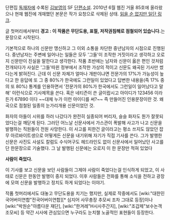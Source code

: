 단편집 [[독재자]]에 수록된 [[김보영]]의 SF [[단편소설]]. 2010년 6월  웹진 거울 85호에 올라왔으나 현재 웹진에 개재했던 본문은 작가 요청으로 삭제된 상태. [http://mirror.pe.kr/novel1/38495 읽을 순 없지만 일단 링크]. 

글 첫머리에서부터 '''경고 : 이 작품은 무단도용, 표절, 저작권침해로 점철되어 있습니다.'''는 문장으로 시작된다.

기본적으로 하나의 신문만 맹신하고 그 이외 소통을 차단한 중년남자의 시점으로 진행된다. 중년남자는 주변에 일어나는 일들은 모두 '그들'이 조작한 거짓이라고 생각하고 오로지 신문만이 진실을 말한다고 생각한다. 작품 초반에는 남자와 신문이 옳은 편인 것처럼 전개되다가 사실은 '그들'따윈 정부에서 조작한 가상의 적이고 신문도 왜곡된 기사만 썼다는게 밝혀진다. 근데 이 신문 자체가 얼마나 개판이냐면 전문가의 17%가 가능성이 높다고 한 응답에 또 그 중 80%가 한국에도 그런일이 있었다고 답변한 내용을(즉 17% 중의 또 80%) 통계를 인용하면서 '전문가의 80%가 한국에서도 그런일이 일어났다고 말해' 이런식으로 기사제목을 쓴다. 혹은 네티즌이 쓴 글이랍시고 아이디가 123456 이라든가 67890 이다 ~~대체 누가 이런 아이디를 써?~~ 즉 만들어진 인용문장이란 것. 왜곡으로 점철된 일종의 눈가리개용 신문이었던 것.

화자의 아들이 시위를 하러 나갔다가 완전히 실종되어 버리자, 슬슬 화자도 뭔가 잘못되었다는걸 깨닫게 된다. 그러던 어느날 신문사에서 가스관이 폭발해 사고가 나고 신문을 발행하는 직원들이 전원 사망한다. 이 사고를 피한건 글이라고는 평소 쓰지도 않았던 잡무 아르바이트생으로 어떻게든 신문을 내기위해 자기가 직접 기사를 쓴다. 그가 발행한 신문은 사진도 사설도 칼럼도 수식어구도 헤드라인도 없이 신문사에서 일어났던 사고를 단 한문장으로 기술했다. 그 날 발행된 신문에는 오로지 이 한 문장만 적혀 있었다

'''사람이 죽었다.'''

이 기사를 보고 신문을 보던 사람들이 그제야 사람이 죽었다는걸 인식하게 되었고, 이 사태로 신문은 한동안 발행이 중지 되었다. 이후 사람들은 전화를 통해 소식을 전하고 광장에 모여 신문을 발행하고 정치도 하게 되었다는 이야기.

작품 첫머리에서도 대놓고 무단도용을 치기는 했지만, 실제로 작중에서도 [wiki:"대한민국어버이연합"전국어버이연합][* 심지어 사무총장 추모씨 조차 그대로 등장]이나 [wiki:"박원순"아름다운 재단], [wiki:"한겨레"H시사주간지], [wiki:"조갑제"보수논객 조모씨] 등 약간 시사에 관심있으면 누구라도 눈치챌 노골적인 표현들이 등장한다. 
